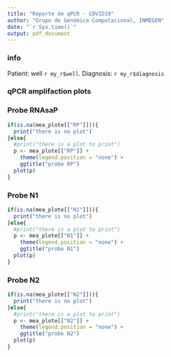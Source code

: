 ```yaml
---
title: "Reporte de qPCR - COVID19"
author: "Grupo de Genómica Computacional, INMEGEN"
date: "`r Sys.time()`"
output: pdf_document
---
```


### info

Patient: well `r my_r$well`.
Diagnosis: `r my_r$diagnosis`

### qPCR amplifaction plots


### Probe RNAsaP

```r

if(is.na(mea_plote[["RP"]])){
  print("there is no plot")
}else{
  #print("there is a plot to print")
  p <- mea_plote[["RP"]] + 
    theme(legend.position = "none") +
    ggtitle("probe RP")
  plot(p)
}

```

### Probe N1

```r

if(is.na(mea_plote[["N1"]])){
  print("there is no plot")
}else{
  #print("there is a plot to print")
  p <- mea_plote[["N1"]] + 
    theme(legend.position = "none") +
    ggtitle("probe N1")
  plot(p)
}


```

### Probe N2

```r

if(is.na(mea_plote[["N2"]])){
  print("there is no plot")
}else{
  #print("there is a plot to print")
  p <- mea_plote[["N2"]] + 
    theme(legend.position = "none") +
    ggtitle("probe N2")
  plot(p)
}


```